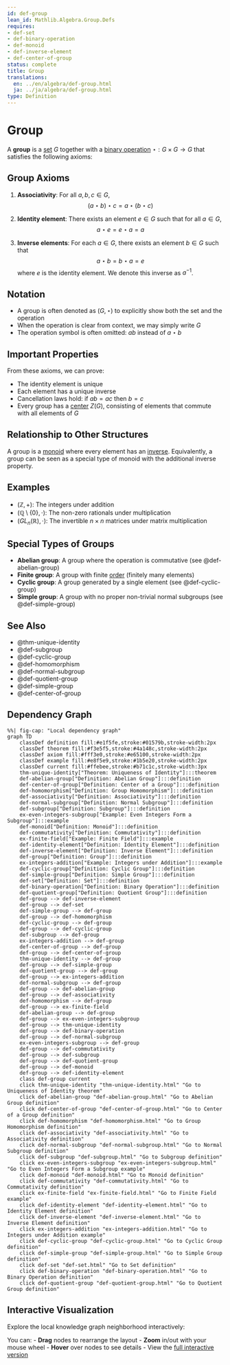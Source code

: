 ```yaml
---
id: def-group
lean_id: Mathlib.Algebra.Group.Defs
requires:
- def-set
- def-binary-operation
- def-monoid
- def-inverse-element
- def-center-of-group
status: complete
title: Group
translations:
  en: ../en/algebra/def-group.html
  ja: ../ja/algebra/def-group.html
type: Definition
---
```


# Group {#def-group}

A **group** is a [set](../logic-set-theory/def-set.qmd) $G$ together with a [binary operation](def-binary-operation.qmd) $\star: G \times G \to G$ that satisfies the following axioms:

## Group Axioms

1. **Associativity**: For all $a, b, c \in G$,
   $$(a \star b) \star c = a \star (b \star c)$$

2. **Identity element**: There exists an element $e \in G$ such that for all $a \in G$,
   $$a \star e = e \star a = a$$

3. **Inverse elements**: For each $a \in G$, there exists an element $b \in G$ such that
   $$a \star b = b \star a = e$$
   where $e$ is the identity element. We denote this inverse as $a^{-1}$.

## Notation

- A group is often denoted as $(G, \star)$ to explicitly show both the set and the operation
- When the operation is clear from context, we may simply write $G$
- The operation symbol is often omitted: $ab$ instead of $a \star b$

## Important Properties

From these axioms, we can prove:

- The identity element is unique
- Each element has a unique inverse
- Cancellation laws hold: if $ab = ac$ then $b = c$
- Every group has a [center](def-center-of-group.qmd) $Z(G)$, consisting of elements that commute with all elements of $G$

## Relationship to Other Structures

A group is a [monoid](def-monoid.qmd) where every element has an [inverse](def-inverse-element.qmd). Equivalently, a group can be seen as a special type of monoid with the additional inverse property.

## Examples

- $(\mathbb{Z}, +)$: The integers under addition
- $(\mathbb{Q} \setminus \{0\}, \cdot)$: The non-zero rationals under multiplication
- $(GL_n(\mathbb{R}), \cdot)$: The invertible $n \times n$ matrices under matrix multiplication

## Special Types of Groups

- **Abelian group**: A group where the operation is commutative (see @def-abelian-group)
- **Finite group**: A group with finite [order](def-order.qmd) (finitely many elements)
- **Cyclic group**: A group generated by a single element (see @def-cyclic-group)
- **Simple group**: A group with no proper non-trivial normal subgroups (see @def-simple-group)

## See Also

- @thm-unique-identity
- @def-subgroup
- @def-cyclic-group
- @def-homomorphism
- @def-normal-subgroup
- @def-quotient-group
- @def-simple-group
- @def-center-of-group

## Dependency Graph

```mermaid
%%| fig-cap: "Local dependency graph"
graph TD
    classDef definition fill:#e1f5fe,stroke:#01579b,stroke-width:2px
    classDef theorem fill:#f3e5f5,stroke:#4a148c,stroke-width:2px
    classDef axiom fill:#fff3e0,stroke:#e65100,stroke-width:2px
    classDef example fill:#e8f5e9,stroke:#1b5e20,stroke-width:2px
    classDef current fill:#ffebee,stroke:#b71c1c,stroke-width:3px
    thm-unique-identity["Theorem: Uniqueness of Identity"]:::theorem
    def-abelian-group["Definition: Abelian Group"]:::definition
    def-center-of-group["Definition: Center of a Group"]:::definition
    def-homomorphism["Definition: Group Homomorphism"]:::definition
    def-associativity["Definition: Associativity"]:::definition
    def-normal-subgroup["Definition: Normal Subgroup"]:::definition
    def-subgroup["Definition: Subgroup"]:::definition
    ex-even-integers-subgroup["Example: Even Integers Form a Subgroup"]:::example
    def-monoid["Definition: Monoid"]:::definition
    def-commutativity["Definition: Commutativity"]:::definition
    ex-finite-field["Example: Finite Field"]:::example
    def-identity-element["Definition: Identity Element"]:::definition
    def-inverse-element["Definition: Inverse Element"]:::definition
    def-group["Definition: Group"]:::definition
    ex-integers-addition["Example: Integers under Addition"]:::example
    def-cyclic-group["Definition: Cyclic Group"]:::definition
    def-simple-group["Definition: Simple Group"]:::definition
    def-set["Definition: Set"]:::definition
    def-binary-operation["Definition: Binary Operation"]:::definition
    def-quotient-group["Definition: Quotient Group"]:::definition
    def-group --> def-inverse-element
    def-group --> def-set
    def-simple-group --> def-group
    def-group --> def-homomorphism
    def-cyclic-group --> def-group
    def-group --> def-cyclic-group
    def-subgroup --> def-group
    ex-integers-addition --> def-group
    def-center-of-group --> def-group
    def-group --> def-center-of-group
    thm-unique-identity --> def-group
    def-group --> def-simple-group
    def-quotient-group --> def-group
    def-group --> ex-integers-addition
    def-normal-subgroup --> def-group
    def-group --> def-abelian-group
    def-group --> def-associativity
    def-homomorphism --> def-group
    def-group --> ex-finite-field
    def-abelian-group --> def-group
    def-group --> ex-even-integers-subgroup
    def-group --> thm-unique-identity
    def-group --> def-binary-operation
    def-group --> def-normal-subgroup
    ex-even-integers-subgroup --> def-group
    def-group --> def-commutativity
    def-group --> def-subgroup
    def-group --> def-quotient-group
    def-group --> def-monoid
    def-group --> def-identity-element
    class def-group current
    click thm-unique-identity "thm-unique-identity.html" "Go to Uniqueness of Identity theorem"
    click def-abelian-group "def-abelian-group.html" "Go to Abelian Group definition"
    click def-center-of-group "def-center-of-group.html" "Go to Center of a Group definition"
    click def-homomorphism "def-homomorphism.html" "Go to Group Homomorphism definition"
    click def-associativity "def-associativity.html" "Go to Associativity definition"
    click def-normal-subgroup "def-normal-subgroup.html" "Go to Normal Subgroup definition"
    click def-subgroup "def-subgroup.html" "Go to Subgroup definition"
    click ex-even-integers-subgroup "ex-even-integers-subgroup.html" "Go to Even Integers Form a Subgroup example"
    click def-monoid "def-monoid.html" "Go to Monoid definition"
    click def-commutativity "def-commutativity.html" "Go to Commutativity definition"
    click ex-finite-field "ex-finite-field.html" "Go to Finite Field example"
    click def-identity-element "def-identity-element.html" "Go to Identity Element definition"
    click def-inverse-element "def-inverse-element.html" "Go to Inverse Element definition"
    click ex-integers-addition "ex-integers-addition.html" "Go to Integers under Addition example"
    click def-cyclic-group "def-cyclic-group.html" "Go to Cyclic Group definition"
    click def-simple-group "def-simple-group.html" "Go to Simple Group definition"
    click def-set "def-set.html" "Go to Set definition"
    click def-binary-operation "def-binary-operation.html" "Go to Binary Operation definition"
    click def-quotient-group "def-quotient-group.html" "Go to Quotient Group definition"
```

## Interactive Visualization

Explore the local knowledge graph neighborhood interactively:

::: {.graph-viz data-id="def-group" data-width="700" data-height="500"}
:::

You can:
- **Drag** nodes to rearrange the layout
- **Zoom** in/out with your mouse wheel
- **Hover** over nodes to see details
- View the [full interactive version](../../output/interactive/en/def-group.html){target="_blank"}
